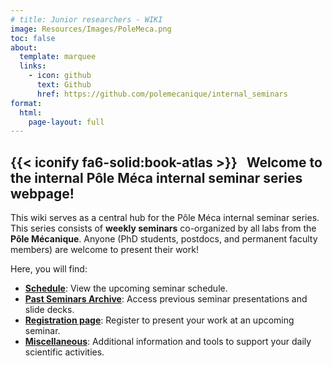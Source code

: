 ```yaml
---
# title: Junior researchers - WIKI
image: Resources/Images/PoleMeca.png
toc: false
about:
  template: marquee
  links:
    - icon: github
      text: Github
      href: https://github.com/polemecanique/internal_seminars
format:
  html:
    page-layout: full
---
```


## {{< iconify fa6-solid:book-atlas >}} &nbsp; Welcome to the internal Pôle Méca internal seminar series webpage!

This wiki serves as a central hub for the Pôle Méca internal seminar series. This series consists of **weekly seminars** co-organized by all labs from the **Pôle Mécanique**. Anyone (PhD students, postdocs, and permanent faculty members) are welcome to present their work!

Here, you will find:

* [**Schedule**](Schedule.qmd): View the upcoming seminar schedule.
* [**Past Seminars Archive**](PastSeminarsArchive.qmd): Access previous seminar presentations and slide decks.
* [**Registration page**](Registration.qmd): Register to present your work at an upcoming seminar.
* [**Miscellaneous**](AdditionalResources.qmd): Additional information and tools to support your daily scientific activities.

